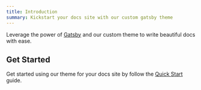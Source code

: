 ```yaml
---
title: Introduction
summary: Kickstart your docs site with our custom gatsby theme
---
```


Leverage the power of [Gatsby](https://www.gatsbyjs.org/docs/) and our custom theme to write beautiful docs with ease.

## Get Started

Get started using our theme for your docs site by follow the [Quick Start](./quick-start) guide.